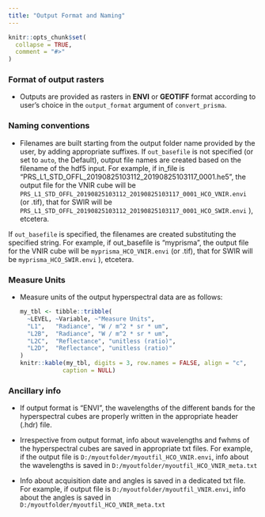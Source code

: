 ```yaml
---
title: "Output Format and Naming"
---
```


```r
knitr::opts_chunk$set(
  collapse = TRUE,
  comment = "#>"
)
```

### Format of output rasters

- Outputs are provided as rasters in __ENVI__ or __GEOTIFF__ format according to user's choice in the `output_format`
  argument of `convert_prisma`. 

### Naming conventions

- Filenames are built starting from the output folder name provided by the user, by
adding appropriate suffixes. If `out_basefile` is not specified (or set to `auto`, the Default), 
output file names are created based on the filename of the hdf5 input. For example, if 
in_file is "PRS_L1_STD_OFFL_20190825103112_20190825103117_0001.he5", the output file for the VNIR cube will be `PRS_L1_STD_OFFL_20190825103112_20190825103117_0001_HCO_VNIR.envi` (or .tif), that for SWIR will be
`PRS_L1_STD_OFFL_20190825103112_20190825103117_0001_HCO_SWIR.envi` ), etcetera. 

If `out_basefile` is specified, the filenames are created substituting the specified string. For example, if 
out_basefile is "myprisma", the output file for the VNIR cube will be `myprisma_HCO_VNIR.envi` (or .tif), that for SWIR will be
`myprisma_HCO_SWIR.envi` ), etcetera.

### Measure Units

- Measure units of the output hyperspectral data are as follows: 

  ```r
  my_tbl <- tibble::tribble(
    ~LEVEL, ~Variable, ~"Measure Units",
    "L1",   "Radiance", "W / m^2 * sr * um",
    "L2B",  "Radiance", "W / m^2 * sr * um",
    "L2C",  "Reflectance", "unitless (ratio)",
    "L2D",  "Reflectance", "unitless (ratio)"
  )
  knitr::kable(my_tbl, digits = 3, row.names = FALSE, align = "c",
              caption = NULL)
  ```

### Ancillary info

- If output format is "ENVI", the wavelengths of the different bands for the hyperspectral 
cubes are properly written in the appropriate header (.hdr) file. 

- Irrespective from output format, info about wavelengths and fwhms of the hyperspectral 
cubes are saved in appropriate txt files. For example, if the output file is 
`D:/myoutfolder/myoutfil_HCO_VNIR.envi`, info about the wavelengths is saved in 
`D:/myoutfolder/myoutfil_HCO_VNIR_meta.txt`

- Info about acquisition date and angles is saved in a dedicated txt file. For example, if
output file is `D:/myoutfolder/myoutfil_VNIR.envi`, info about the angles is saved in 
`D:/myoutfolder/myoutfil_HCO_VNIR_meta.txt`
